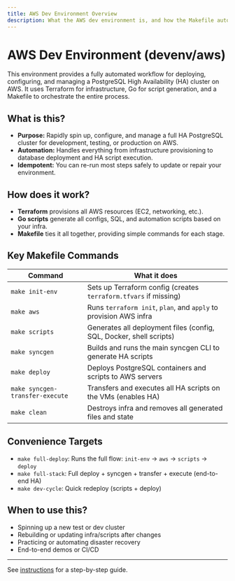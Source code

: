 ```yaml
---
title: AWS Dev Environment Overview
description: What the AWS dev environment is, and how the Makefile automates cluster setup
---
```


# AWS Dev Environment (devenv/aws)

This environment provides a fully automated workflow for deploying, configuring, and managing a PostgreSQL High Availability (HA) cluster on AWS. It uses Terraform for infrastructure, Go for script generation, and a Makefile to orchestrate the entire process.

## What is this?
- **Purpose:** Rapidly spin up, configure, and manage a full HA PostgreSQL cluster for development, testing, or production on AWS.
- **Automation:** Handles everything from infrastructure provisioning to database deployment and HA script execution.
- **Idempotent:** You can re-run most steps safely to update or repair your environment.

## How does it work?
- **Terraform** provisions all AWS resources (EC2, networking, etc.).
- **Go scripts** generate all configs, SQL, and automation scripts based on your infra.
- **Makefile** ties it all together, providing simple commands for each stage.

## Key Makefile Commands

| Command                     | What it does                                                                 |
|-----------------------------|------------------------------------------------------------------------------|
| `make init-env`             | Sets up Terraform config (creates `terraform.tfvars` if missing)              |
| `make aws`                  | Runs `terraform init`, `plan`, and `apply` to provision AWS infra             |
| `make scripts`              | Generates all deployment files (config, SQL, Docker, shell scripts)           |
| `make syncgen`              | Builds and runs the main syncgen CLI to generate HA scripts                   |
| `make deploy`               | Deploys PostgreSQL containers and scripts to AWS servers                      |
| `make syncgen-transfer-execute` | Transfers and executes all HA scripts on the VMs (enables HA)            |
| `make clean`                | Destroys infra and removes all generated files and state                      |

## Convenience Targets
- `make full-deploy`: Runs the full flow: `init-env` → `aws` → `scripts` → `deploy`
- `make full-stack`: Full deploy + syncgen + transfer + execute (end-to-end HA)
- `make dev-cycle`: Quick redeploy (scripts + deploy)

## When to use this?
- Spinning up a new test or dev cluster
- Rebuilding or updating infra/scripts after changes
- Practicing or automating disaster recovery
- End-to-end demos or CI/CD

---

See [instructions](./instructions.mdx) for a step-by-step guide.
